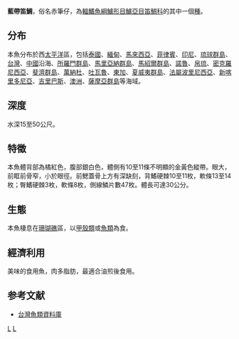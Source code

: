 {{Speciesbox 
| genus = Lutjanus
| species = boutton
| status = NE
| status_system = IUCN3.1
| authority = [[Lacepède|Lacepède]], 1802
| synonyms = *''Diacope bottonensis''<br /><small>Cuvier, 1828</small>
*''Lutianus luzonius''<br /><small>Evermann & Seale, 1907</small>
*''Mesoprion melanospilos''<br /><small>Bleeker, 1852</small>
*''Holocentrus boutton''<br /><small>Lacepède, 1802</small>
}}
'''藍帶笛鯛'''，俗名赤筆仔，為[[輻鰭魚綱|輻鰭魚綱]][[鱸形目|鱸形目]][[鱸亞目|鱸亞目]][[笛鯛科|笛鯛科]]的其中一個[[種|種]]。

==分布==
本魚分布於西[[太平洋|太平洋]]區，包括[[泰國|泰國]]、[[緬甸|緬甸]]、[[馬來西亞|馬來西亞]]、[[菲律賓|菲律賓]]、[[印尼|印尼]]、[[琉球群島|琉球群島]]、[[台灣|台灣]]、[[中國|中國]]沿海、[[所羅門群島|所羅門群島]]、[[馬里亞納群島|馬里亞納群島]]、[[馬紹爾群島|馬紹爾群島]]、[[諾魯|諾魯]]、[[帛琉|帛琉]]、[[密克羅尼西亞|密克羅尼西亞]]、[[斐濟群島|斐濟群島]]、[[萬納杜|萬納杜]]、[[吐瓦魯|吐瓦魯]]、[[東加|東加]]、[[夏威夷群島|夏威夷群島]]、[[法屬波里尼西亞|法屬波里尼西亞]]、[[新喀里多尼亞|新喀里多尼亞]]、[[吉里巴斯|吉里巴斯]]、[[澳洲|澳洲]]、[[薩摩亞群島|薩摩亞群島]]等海域。

==深度==
水深15至50公尺。

==特徵==
本魚體背部為橘紅色，腹部銀白色，體側有10至11條不明顯的金黃色縱帶。眼大，前眶前骨窄，小於眼徑。前鰓蓋骨上方有深缺刻，背鰭硬棘10至11枚，軟條13至14枚；臀鰭硬棘3枚，軟條8枚，側線鱗片數47枚。體長可達30公分。

==生態==
本魚棲息在[[珊瑚礁|珊瑚礁]]區，以[[甲殼類|甲殼類]]或[[魚類|魚類]]為食。

==經濟利用==
美味的食用魚，肉多脂肪，最適合油煎後食用。

==参考文献==
*[http://fishdb.sinica.edu.tw/ 台灣魚類資料庫]{{Wayback|url=http://fishdb.sinica.edu.tw/ |date=20160304193340 }}
{{reflist}}
{{Taxonbar}}

[[Category:食用鱼|L]]
[[Category:笛鯛屬|L]]